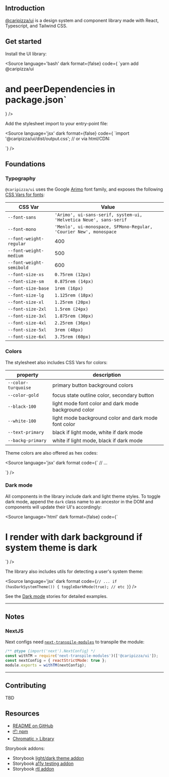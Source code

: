 
<Meta title='Introduction' />

## Introduction
[@caripizza/ui](https://github.com/caripizza/ui) is a design system and component library made with React, Typescript, and Tailwind CSS.

## Get started

Install the UI library:

<Source
  language='bash'
  dark
  format={false}
  code={
`yarn add @caripizza/ui
# and peerDependencies in package.json`
}
/>

Add the stylesheet import to your entry-point file:

<Source
  language='jsx'
  dark
  format={false}
  code={
`import '@caripizza/ui/dist/output.css';
// or via html/CDN:
<link rel="stylesheet" type="text/css" href="https://unpkg.com/@caripizza/ui@latest/dist/output.css"/>
`}
/>

## Foundations

### Typography
`@caripizza/ui` uses the Google [Arimo](https://fonts.google.com/share?selection.family=Arimo:wght@400;500;600) font family, and exposes the following [CSS Vars for fonts](/story/atoms-typography--page):

| CSS Var | Value |
|---|---|
| `--font-sans` | `'Arimo', ui-sans-serif, system-ui, 'Helvetica Neue', sans-serif` |
| `--font-mono` | `'Menlo', ui-monospace, SFMono-Regular, 'Courier New', monospace` |
| `--font-weight-regular` | 400 |
| `--font-weight-medium` | 500 |
| `--font-weight-semibold` | 600 |
| `--font-size-xs` | `0.75rem (12px)` |
| `--font-size-sm` | `0.875rem (14px)` |
| `--font-size-base` | `1rem (16px)` |
| `--font-size-lg` | `1.125rem (18px)` |
| `--font-size-xl` | `1.25rem (20px)` |
| `--font-size-2xl` | `1.5rem (24px)` |
| `--font-size-3xl` | `1.875rem (30px)` |
| `--font-size-4xl` | `2.25rem (36px)` |
| `--font-size-5xl` | `3rem (48px)` |
| `--font-size-6xl` | `3.75rem (60px)` |

### Colors
The stylesheet also includes CSS Vars for colors:

| property | description |
|---|---|
| `--color-turquoise` | primary button background colors |
| `--color-gold` | focus state outline color, secondary button |
| `--black-100` | light mode font color and dark mode background color |
| `--white-100` | light mode background color and dark mode font color |
| `--text-primary` | black if light mode, white if dark mode |
| `--backg-primary` | white if light mode, black if dark mode |

Theme colors are also offered as hex codes:

<Source
  language='jsx'
  dark
  format
  code={`
// ...
<div
  style={{
    background: \`linear-gradient(45deg, \${colors.dark.turquoise[100]}, \${colors.dark.gold[50]})\`
  }}
/>
`}
/>

### Dark mode
All components in the library include dark and light theme styles. To toggle dark mode, append the `dark` class name to an ancestor in the DOM and components will update their UI's accordingly:

<Source
  language='html'
  dark
  format={false}
  code={`
<body class="bg-backg-primary text-primary">
  <h1>I render with dark background if system theme is dark</h1>
  <script type="text/javascript">
    window.onload = () => {
      if (window.matchMedia('(prefers-color-scheme: dark)').matches) {
        document.body.className += " dark";
      }
    }
  </script>
</body>
`}
/>

The library also includes utils for detecting a user's system theme:

<Source
  language='jsx'
  dark
  format
  code={`
// ...
if (hasDarkSystemTheme()) {
  toggleDarkMode(true); // etc
}
`}
/>

See the [Dark mode](/docs/theme-dark-mode--inherit) stories for detailed examples.

----
## Notes

### NextJS
Next configs need [`next-transpile-modules`](https://www.npmjs.com/package/next-transpile-modules) to transpile the module:
```js
/** @type {import('next').NextConfig} */
const withTM = require('next-transpile-modules')(['@caripizza/ui']);
const nextConfig = { reactStrictMode: true };
module.exports = withTM(nextConfig);
```

----
## Contributing
TBD

## Resources
- [README on GitHub](https://github.com/caripizza/ui/blob/master/README.md)
- [📦 npm](https://www.npmjs.com/package/@caripizza/ui)
- [Chromatic > Library](https://www.chromatic.com/library?appId=63376424914401d9d4d73e3b)

Storybook addons:
- Storybook [light/dark theme addon](https://github.com/storybookjs/storybook/tree/main/lib/theming)
- Storybook [a11y testing addon](https://storybook.js.org/addons/@storybook/addon-a11y)
- Storybook [rtl addon](https://storybook.js.org/addons/storybook-rtl-addon)